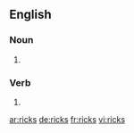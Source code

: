 {{also|Ricks}}
==English==

===Noun===
{{head|en|plural}}

# {{plural of|rick|lang=en|nocat=1}}

===Verb===
{{head|en}}

# {{en-third-person singular of|rick}}

[[ar:ricks]]
[[de:ricks]]
[[fr:ricks]]
[[vi:ricks]]